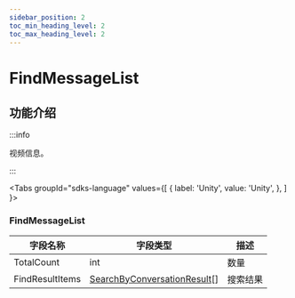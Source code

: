 ```yaml
---
sidebar_position: 2
toc_min_heading_level: 2
toc_max_heading_level: 2
---
```


# FindMessageList 

## 功能介绍

:::info

视频信息。

:::

<Tabs
groupId="sdks-language"
values={[
{ label: 'Unity', value: 'Unity', },
]
}>

<TabItem value="Unity">

### FindMessageList 

| 字段名称       | 字段类型 | 描述         |
| -------------- | -------- | ------------ |
|  TotalCount | int | 数量    |
|  FindResultItems| [SearchByConversationResult](docs/sdks/class/message/SearchByConversationResult.mdx)[]   | 搜索结果 |
</TabItem>
</Tabs>
